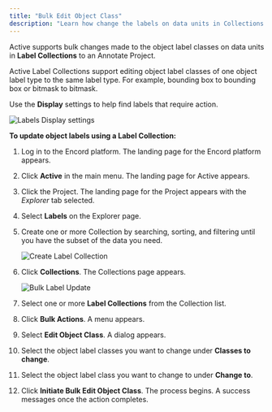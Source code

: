 ```yaml
---
title: "Bulk Edit Object Class"
description: "Learn how change the labels on data units in Collections."
---
```


Active supports bulk changes made to the object label classes on data units in **Label Collections** to an Annotate Project.

<Note>Active Label Collections support editing object label classes of one object label type to the same label type. For example, bounding box to bounding box or bitmask to bitmask.</Note>

<Tip>Use the **Display** settings to help find labels that require action.</Tip>

![Labels Display settings](https://storage.googleapis.com/docs-media.encord.com/static/img/active/active-collections-labels-display.gif)

**To update object labels using a Label Collection:**

1. Log in to the Encord platform.
   The landing page for the Encord platform appears.

2. Click **Active** in the main menu.
   The landing page for Active appears.

3. Click the Project.
   The landing page for the Project appears with the _Explorer_ tab selected.

4. Select **Labels** on the Explorer page.

5. Create one or more Collection by searching, sorting, and filtering until you have the subset of the data you need.
  
   ![Create Label Collection](https://storage.googleapis.com/docs-media.encord.com/static/img/active/active-collections-labels-edit-labels-create-collection.gif)

6. Click **Collections**.
   The Collections page appears.

   ![Bulk Label Update](https://storage.googleapis.com/docs-media.encord.com/static/img/active/active-collections-label-collection-bulk-label-update.gif)

7. Select one or more **Label Collections** from the Collection list.

8. Click **Bulk Actions**.
   A menu appears.

9. Select **Edit Object Class**.
   A dialog appears.

10. Select the object label classes you want to change under **Classes to change**.

11. Select the object label class you want to change to under **Change to**.

12. Click **Initiate Bulk Edit Object Class**.
    The process begins. A success messages once the action completes.



